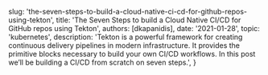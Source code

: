 
  slug: 'the-seven-steps-to-build-a-cloud-native-ci-cd-for-github-repos-using-tekton',
  title: 'The Seven Steps to build a Cloud Native CI/CD for GitHub repos using Tekton',
  authors: [dkapanidis],
  date: '2021-01-28',
  topic: 'kubernetes',
  description: 'Tekton is a powerful framework for creating continuous delivery pipelines in modern infrastructure. It provides the primitive blocks necessary to build your own CI/CD workflows. In this post we’ll be building a CI/CD from scratch on seven steps.',
}
